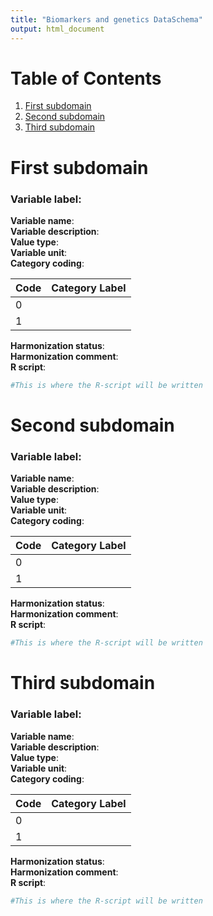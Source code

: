 ```yaml
---
title: "Biomarkers and genetics DataSchema"
output: html_document
---
```

# Table of Contents
1. [First subdomain](#first-subdomain)
2. [Second subdomain](#second-subdomain)
3. [Third subdomain](#third-subdomain)


# First subdomain

### **Variable label**:   
**Variable name**:   
**Variable description**:  
**Value type**:  
**Variable unit**:  
**Category coding**:  

**Code** | **Category Label**  
------------- | -------------  
0 |   
1 |   

**Harmonization status**:  
**Harmonization comment**:   
**R script**:  
```r
#This is where the R-script will be written

```

# Second subdomain

### **Variable label**:  
**Variable name**:  
**Variable description**:  
**Value type**:  
**Variable unit**:  
**Category coding**:  

**Code** | **Category Label**  
------------- | -------------  
0 |   
1 |   

**Harmonization status**:  
**Harmonization comment**:   
**R script**:  
```r
#This is where the R-script will be written

```

# Third subdomain

### **Variable label**:  
**Variable name**:  
**Variable description**:  
**Value type**:  
**Variable unit**:  
**Category coding**:  

**Code** | **Category Label**  
------------- | -------------  
0 |   
1 |   

**Harmonization status**:  
**Harmonization comment**:   
**R script**:  
```r
#This is where the R-script will be written

```

